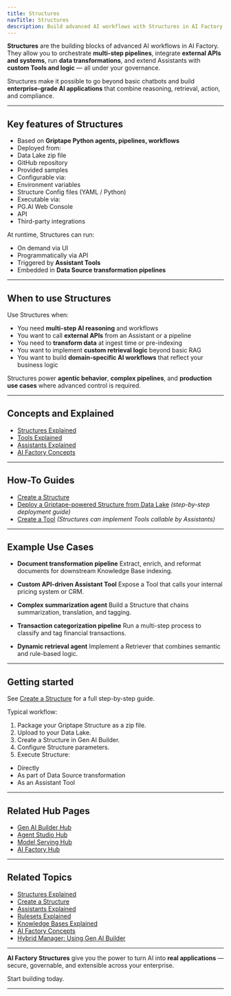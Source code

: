 ```yaml
---
title: Structures
navTitle: Structures
description: Build advanced AI workflows with Structures in AI Factory — integrate Tools, retrieval, business logic, and external systems.
---
```


**Structures** are the building blocks of advanced AI workflows in AI Factory.
They allow you to orchestrate **multi-step pipelines**, integrate **external APIs and systems**, run **data transformations**, and extend Assistants with **custom Tools and logic** — all under your governance.

Structures make it possible to go beyond basic chatbots and build **enterprise-grade AI applications** that combine reasoning, retrieval, action, and compliance.

* * *

## Key features of Structures

-   Based on **Griptape Python agents, pipelines, workflows**
-   Deployed from:
-   Data Lake zip file
-   GitHub repository
-   Provided samples
-   Configurable via:
-   Environment variables
-   Structure Config files (YAML / Python)
-   Executable via:
-   PG.AI Web Console
-   API
-   Third-party integrations

At runtime, Structures can run:

-   On demand via UI
-   Programmatically via API
-   Triggered by **Assistant Tools**
-   Embedded in **Data Source transformation pipelines**

* * *

## When to use Structures

Use Structures when:

-   You need **multi-step AI reasoning** and workflows
-   You want to call **external APIs** from an Assistant or a pipeline
-   You need to **transform data** at ingest time or pre-indexing
-   You want to implement **custom retrieval logic** beyond basic RAG
-   You want to build **domain-specific AI workflows** that reflect your business logic

Structures power **agentic behavior**, **complex pipelines**, and **production use cases** where advanced control is required.

* * *

## Concepts and Explained

- [Structures Explained](/edb-postgres-ai/ai-factory/learn/explained/structures-explained)
- [Tools Explained](/edb-postgres-ai/ai-factory/learn/explained/tools-explained)
- [Assistants Explained](/edb-postgres-ai/ai-factory/learn/explained/assistants-explained)
- [AI Factory Concepts](/edb-postgres-ai/ai-factory/learn/explained/ai-factory-concepts)

* * *

## How-To Guides

- [Create a Structure](/edb-postgres-ai/ai-factory/learn/how-to/gen-ai/create-structure)
- [Deploy a Griptape-powered Structure from Data Lake](/edb-postgres-ai/ai-factory/learn/how-to/gen-ai/create-structure) *(step-by-step deployment guide)*
- [Create a Tool](/edb-postgres-ai/ai-factory/learn/how-to/gen-ai/create-tool) *(Structures can implement Tools callable by Assistants)*

* * *

## Example Use Cases

-   **Document transformation pipeline**
    Extract, enrich, and reformat documents for downstream Knowledge Base indexing.

-   **Custom API-driven Assistant Tool**
    Expose a Tool that calls your internal pricing system or CRM.

-   **Complex summarization agent**
    Build a Structure that chains summarization, translation, and tagging.

-   **Transaction categorization pipeline**
    Run a multi-step process to classify and tag financial transactions.

-   **Dynamic retrieval agent**
    Implement a Retriever that combines semantic and rule-based logic.

* * *

## Getting started

See [Create a Structure](/edb-postgres-ai/ai-factory/learn/how-to/gen-ai/create-structure) for a full step-by-step guide.

Typical workflow:

1.  Package your Griptape Structure as a zip file.
2.  Upload to your Data Lake.
3.  Create a Structure in Gen AI Builder.
4.  Configure Structure parameters.
5.  Execute Structure:

-   Directly
-   As part of Data Source transformation
-   As an Assistant Tool

* * *

## Related Hub Pages

- [Gen AI Builder Hub](/edb-postgres-ai/ai-factory/gen-ai/builder)
- [Agent Studio Hub](/edb-postgres-ai/ai-factory/gen-ai/agent-studio)
- [Model Serving Hub](/edb-postgres-ai/ai-factory/model/serving)
- [AI Factory Hub](/ai-factory)

* * *

## Related Topics

- [Structures Explained](/edb-postgres-ai/ai-factory/learn/explained/structures-explained)
- [Create a Structure](/edb-postgres-ai/ai-factory/learn/how-to/gen-ai/create-structure)
- [Assistants Explained](/edb-postgres-ai/ai-factory/learn/explained/assistants-explained)
- [Rulesets Explained](/edb-postgres-ai/ai-factory/learn/explained/rulesets-explained)
- [Knowledge Bases Explained](/edb-postgres-ai/ai-factory/learn/explained/knowledge-bases)
- [AI Factory Concepts](/edb-postgres-ai/ai-factory/learn/explained/ai-factory-concepts)
- [Hybrid Manager: Using Gen AI Builder](/edb-postgres-ai/hybrid-manager/ai-factory/gen-ai/builder)

* * *

**AI Factory Structures** give you the power to turn AI into **real applications** — secure, governable, and extensible across your enterprise.

Start building today.

* * *
